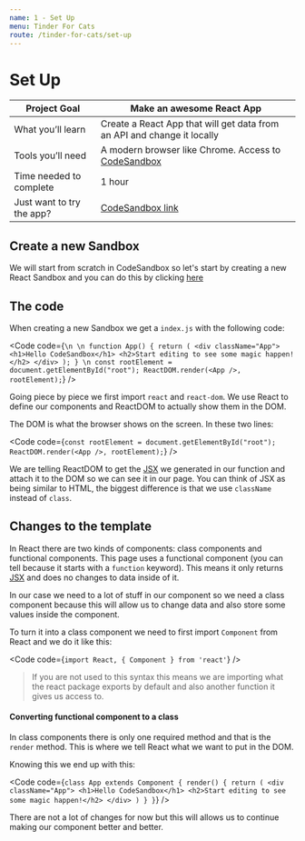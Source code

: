 ```yaml
---
name: 1 - Set Up
menu: Tinder For Cats
route: /tinder-for-cats/set-up
---
```




# Set Up

| Project Goal           |Make an awesome React App                                                                                                                           |
| ------------------------------- | ----------------------------------------------------------------------------------------------------------------------------------------------------------------------------- |
| What you’ll learn | Create a React App that will get data from an API and change it locally                                                                                     |
| Tools you’ll need      | A modern browser like Chrome. Access to [CodeSandbox](https://codesandbox.io) |
| Time needed to complete     | 1 hour                                                                                                                                                                        |
| Just want to try the app?   | [CodeSandbox link](https://codesandbox.io/s/github/SaraVieira/workshop-one-components)                                                                                                                      |

## Create a new Sandbox

We will start from scratch in CodeSandbox so let's start by creating a new React Sandbox and you can do this by clicking [here](https://codesandbox.io/s/new)

## The code

When creating a new Sandbox we get a `index.js` with the following code:

<Code code={`
\n
\n
function App() {
  return (
    <div className="App">
      <h1>Hello CodeSandbox</h1>
      <h2>Start editing to see some magic happen!</h2>
    </div>
  );
}
\n
const rootElement = document.getElementById("root");
ReactDOM.render(<App />, rootElement);
`} />

Going piece by piece we first import `react` and `react-dom`. We use React to define our components and ReactDOM to actually show them in the DOM.

The DOM is what the browser shows on the screen. In these two lines:

<Code code={`
const rootElement = document.getElementById("root");
ReactDOM.render(<App />, rootElement);
`} />

We are telling ReactDOM to get the [JSX](https://reactjs.org/docs/introducing-jsx.html) we generated in our function and attach it to the DOM so we can see it in our page. You can think of JSX as being similar to HTML, the biggest difference is that we use `className` instead of `class`.

## Changes to the template

In React there are two kinds of components: class components and functional components. This page uses a functional component (you can tell because it starts with a `function` keyword). This means it only returns [JSX](https://reactjs.org/docs/introducing-jsx.html) and does no changes to data inside of it.

In our case we need to a lot of stuff in our component so we need a class component because this will allow us to change data and also store some values inside the component.

To turn it into a class component we need to first import `Component` from React and we do it like this:

<Code code={`import React, { Component } from 'react'`} />

> If you are not used to this syntax this means we are importing what the react package exports by default and also another function it gives us access to.

#### Converting functional component to a class

In class components there is only one required method and that is the `render` method. This is where we tell React what we want to put in the DOM.

Knowing this we end up with this:

<Code code={`
class App extends Component {
  render() {
    return (
      <div className="App">
        <h1>Hello CodeSandbox</h1>
        <h2>Start editing to see some magic happen!</h2>
      </div>
    )
  }
}
`} />

There are not a lot of changes for now but this will allows us to continue making our component better and better.




